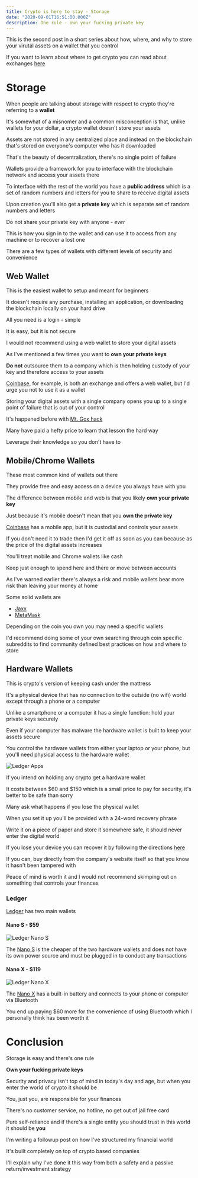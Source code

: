 ```yaml
---
title: Crypto is here to stay - Storage
date: "2020-09-01T16:51:00.000Z"
description: One rule - own your fucking private key
---
```


This is the second post in a short series about how, where, and why to store your virutal assets on a wallet that you control

If you want to learn about where to get crypto you can read about exchanges [here](/blog/crypto_here_to_stay_exchanges)

# Storage

When people are talking about storage with respect to crypto they're referring to a **wallet**

It's somewhat of a misnomer and a common misconception is that, unlike wallets for your dollar, a crypto wallet doesn't store your assets

Assets are not stored in any centralized place and instead on the blockchain that's stored on everyone's computer who has it downloaded

That's the beauty of decentralization, there's no single point of failure

Wallets provide a framework for you to interface with the blockchain network and access your assets there

To interface with the rest of the world you have a **public address** which is a set of random numbers and letters for you to share to receive digital assets

Upon creation you'll also get a **private key** which is separate set of random numbers and letters

Do not share your private key with anyone - _ever_

This is how you sign in to the wallet and can use it to access from any machine or to recover a lost one

There are a few types of wallets with different levels of security and convenience

## Web Wallet

This is the easiest wallet to setup and meant for beginners

It doesn't require any purchase, installing an application, or downloading the blockchain locally on your hard drive

All you need is a login - simple

It is easy, but it is not secure

I would not recommend using a web wallet to store your digital assets

As I've mentioned a few times you want to **own your private keys**

**Do not** outsource them to a company which is then holding custody of your key and therefore access to your assets

[Coinbase](https://www.coinbase.com/join/delgad_pc4), for example, is both an exchange and offers a web wallet, but I'd urge you not to use it as a wallet

Storing your digital assets with a single company opens you up to a single point of failure that is out of your control

It's happened before with [Mt. Gox hack](/blog/crypto_here_to_stay_exchanges#Hacks)

Many have paid a hefty price to learn that lesson the hard way

Leverage their knowledge so you don't have to

## Mobile/Chrome Wallets

These most common kind of wallets out there

They provide free and easy access on a device you always have with you

The difference between mobile and web is that you likely **own your private key**

Just because it's mobile doesn't mean that you **own the private key**

[Coinbase](https://www.coinbase.com/join/delgad_pc4) has a mobile app, but it is custodial and controls your assets

If you don't need it to trade then I'd get it off as soon as you can because as the price of the digital assets increases

You'll treat mobile and Chrome wallets like cash

Keep just enough to spend here and there or move between accounts

As I've warned earlier there's always a risk and mobile wallets bear more risk than leaving your money at home

Some solid wallets are

- [Jaxx](https://www.jaxx.io/downloads)
- [MetaMask](https://metamask.io/download.html)

Depending on the coin you own you may need a specific wallets

I'd recommend doing some of your own searching through coin specific subreddits to find community defined best practices on how and where to store

## Hardware Wallets

This is crypto's version of keeping cash under the mattress

It's a physical device that has no connection to the outside (no wifi) world except through a phone or a computer

Unlike a smartphone or a computer it has a single function: hold your private keys securely

Even if your computer has malware the hardware wallet is built to keep your assets secure

You control the hardware wallets from either your laptop or your phone, but you'll need physical access to the hardware wallet

![Ledger Apps](./ledger_apps.png)

If you intend on holding any crypto get a hardware wallet

It costs between $60 and $150 which is a small price to pay for security, it's better to be safe than sorry

Many ask what happens if you lose the physical wallet

When you set it up you'll be provided with a 24-word recovery phrase

Write it on a piece of paper and store it somewhere safe, it should never enter the digital world

If you lose your device you can recover it by following the directions [here](https://support.ledger.com/hc/en-us/articles/115005297709-Export-your-accounts)

If you can, buy directly from the company's website itself so that you know it hasn't been tampered with

Peace of mind is worth it and I would not recommend skimping out on something that controls your finances

### Ledger

[Ledger](https://shop.ledger.com/?r=1b573d49e0e0) has two main wallets

#### Nano S - \$59

![Ledger Nano S](./ledger_nano_s.png)

The [Nano S](https://shop.ledger.com/products/ledger-nano-s?r=1b573d49e0e0) is the cheaper of the two hardware wallets and does not have its own power source and must be plugged in to conduct any transactions

#### Nano X - \$119

![Ledger Nano X](./ledger_nano_x.png)

The [Nano X](https://shop.ledger.com/products/ledger-nano-x?r=1b573d49e0e0) has a built-in battery and connects to your phone or computer via Bluetooth

You end up paying \$60 more for the convenience of using Bluetooth which I personally think has been worth it

# Conclusion

Storage is easy and there's one rule

**Own your fucking private keys**

Security and privacy isn't top of mind in today's day and age, but when you enter the world of crypto it should be

You, just you, are responsible for your finances

There's no customer service, no hotline, no get out of jail free card

Pure self-reliance and if there's a single entity you should trust in this world it should be **you**

I'm writing a followup post on how I've structured my financial world

It's built completely on top of crypto based companies

I'll explain why I've done it this way from both a safety and a passive return/investment strategy
